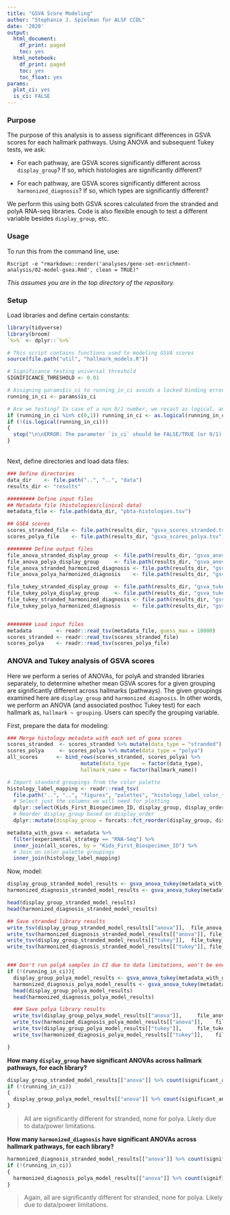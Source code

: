 ```yaml
---
title: "GSVA Score Modeling"
author: "Stephanie J. Spielman for ALSF CCDL"
date: '2020'
output:
  html_document:
    df_print: paged
    toc: yes
  html_notebook:
    df_print: paged
    toc: yes
    toc_float: yes
params:
  plot_ci: yes
  is_ci: FALSE
---
```


### Purpose

The purpose of this analysis is to assess significant differences in GSVA scores for each hallmark pathways. Using ANOVA and subsequent Tukey tests, we ask:

+ For each pathway, are GSVA scores significantly different across `display_group`? If so, which histologies are significantly different?

+ For each pathway, are GSVA scores significantly different across `harmonized_diagnosis`? If so, which types are significantly different?

We perform this using both GSVA scores calculated from the stranded and polyA RNA-seq libraries. Code is also flexible enough to test a different variable besides `display_group`, etc.

### Usage

To run this from the command line, use:
```
Rscript -e "rmarkdown::render('analyses/gene-set-enrichment-analysis/02-model-gsea.Rmd', clean = TRUE)" 
```
_This assumes you are in the top directory of the repository._

### Setup

Load libraries and define certain constants:

```r
library(tidyverse)
library(broom)
`%>%` <- dplyr::`%>%`

# This script contains functions used to modeling GSVA scores
source(file.path("util", "hallmark_models.R"))

# Significance testing universal threshold
SIGNIFICANCE_THRESHOLD <- 0.01

# Assigning params$is_ci to running_in_ci avoids a locked binding error
running_in_ci <- params$is_ci

# Are we testing? In case of a non 0/1 number, we recast as logical, and then ensure logical.
if (running_in_ci %in% c(0,1)) running_in_ci <- as.logical(running_in_ci)
if (!(is.logical(running_in_ci)))
{
  stop("\n\nERROR: The parameter `is_ci` should be FALSE/TRUE (or 0/1).")
}

```


<br>
Next, define directories and load data files:
```r
### Define directories
data_dir    <- file.path("..", "..", "data") 
results_dir <- "results"

######### Define input files
## Metadata file (histologies/clinical data)
metadata_file <- file.path(data_dir, "pbta-histologies.tsv")

## GSEA scores
scores_stranded_file <- file.path(results_dir, "gsva_scores_stranded.tsv")
scores_polya_file    <- file.path(results_dir, "gsva_scores_polya.tsv")

######## Define output files
file_anova_stranded_display_group  <- file.path(results_dir, "gsva_anova_stranded_display_group.tsv")
file_anova_polya_display_group     <- file.path(results_dir, "gsva_anova_polya_display_group.tsv")
file_anova_stranded_harmonized_diagnosis <- file.path(results_dir, "gsva_anova_stranded_harmonized_diagnosis.tsv")
file_anova_polya_harmonized_diagnosis    <- file.path(results_dir, "gsva_anova_polya_harmonized_diagnosis.tsv")

file_tukey_stranded_display_group  <- file.path(results_dir, "gsva_tukey_stranded_display_group.tsv")
file_tukey_polya_display_group     <- file.path(results_dir, "gsva_tukey_polya_display_group.tsv")
file_tukey_stranded_harmonized_diagnosis <- file.path(results_dir, "gsva_tukey_stranded_harmonized_diagnosis.tsv")
file_tukey_polya_harmonized_diagnosis    <- file.path(results_dir, "gsva_tukey_polya_harmonized_diagnosis.tsv")


######## Load input files
metadata        <- readr::read_tsv(metadata_file, guess_max = 10000)
scores_stranded <- readr::read_tsv(scores_stranded_file)
scores_polya    <- readr::read_tsv(scores_polya_file)
```



### ANOVA and Tukey analysis of GSVA scores

Here we perform a series of ANOVAs, for polyA and stranded libraries separately, to determine whether mean GSVA scores for a given grouping are significantly different across hallmarks (pathways). The given groupings examined here are `display_group` and `harmonized_diagnosis`. 
In other words, we perform an ANOVA (and associated posthoc Tukey test) for each hallmark as, `hallmark ~ grouping`. Users can specify the grouping variable.

First, prepare the data for modeling:

```r

### Merge histology metadata with each set of gsea scores
scores_stranded  <- scores_stranded %>% mutate(data_type = "stranded")
scores_polya     <- scores_polya %>% mutate(data_type = "polya")
all_scores      <- bind_rows(scores_stranded, scores_polya) %>%
                        mutate(data_type    = factor(data_type),
                        hallmark_name = factor(hallmark_name))

# Import standard groupings from the color palette
histology_label_mapping <- readr::read_tsv(
  file.path("..", "..", "figures", "palettes", "histology_label_color_table.tsv")) %>% 
  # Select just the columns we will need for plotting
  dplyr::select(Kids_First_Biospecimen_ID, display_group, display_order, hex_codes) %>% 
  # Reorder display_group based on display_order
  dplyr::mutate(display_group = forcats::fct_reorder(display_group, display_order))

metadata_with_gsva <- metadata %>%
  filter(experimental_strategy == "RNA-Seq") %>%
  inner_join(all_scores, by = "Kids_First_Biospecimen_ID") %>% 
  # Join on color palette groupings 
  inner_join(histology_label_mapping)
```


Now, model:

```r
display_group_stranded_model_results <- gsva_anova_tukey(metadata_with_gsva, display_group, "stranded", SIGNIFICANCE_THRESHOLD) 
harmonized_diagnosis_stranded_model_results <- gsva_anova_tukey(metadata_with_gsva, harmonized_diagnosis, "stranded", SIGNIFICANCE_THRESHOLD) 

head(display_group_stranded_model_results)
head(harmonized_diagnosis_stranded_model_results)

## Save stranded library results
write_tsv(display_group_stranded_model_results[["anova"]],  file_anova_stranded_display_group)
write_tsv(harmonized_diagnosis_stranded_model_results[["anova"]], file_anova_stranded_harmonized_diagnosis)
write_tsv(display_group_stranded_model_results[["tukey"]],  file_tukey_stranded_display_group)
write_tsv(harmonized_diagnosis_stranded_model_results[["tukey"]], file_tukey_stranded_harmonized_diagnosis)


### Don't run polyA samples in CI due to data limitations, won't be enough levels for ANOVA
if (!(running_in_ci)){
  display_group_polya_model_results <- gsva_anova_tukey(metadata_with_gsva, display_group, "polya", SIGNIFICANCE_THRESHOLD)
  harmonized_diagnosis_polya_model_results <- gsva_anova_tukey(metadata_with_gsva, harmonized_diagnosis, "polya", SIGNIFICANCE_THRESHOLD)
  head(display_group_polya_model_results)
  head(harmonized_diagnosis_polya_model_results)

  ### Save polya library results
  write_tsv(display_group_polya_model_results[["anova"]],     file_anova_polya_display_group)
  write_tsv(harmonized_diagnosis_polya_model_results[["anova"]],    file_anova_polya_harmonized_diagnosis)
  write_tsv(display_group_polya_model_results[["tukey"]],     file_tukey_polya_display_group)
  write_tsv(harmonized_diagnosis_polya_model_results[["tukey"]],    file_tukey_polya_harmonized_diagnosis)

}
```

**How many `display_group` have significant ANOVAs across hallmark pathways, for each library?**
```r
display_group_stranded_model_results[["anova"]] %>% count(significant_anova)
if (!(running_in_ci))
{
  display_group_polya_model_results[["anova"]] %>% count(significant_anova)
}
```

> All are significantly different for stranded, none for polya. Likely due to data/power limitations.

**How many `harmonized_diagnosis` have significant ANOVAs across hallmark pathways, for each library?**
```r
harmonized_diagnosis_stranded_model_results[["anova"]] %>% count(significant_anova)
if (!(running_in_ci))
{
  harmonized_diagnosis_polya_model_results[["anova"]] %>% count(significant_anova)
}
```

> Again, all are significantly different for stranded, none for polya. Likely due to data/power limitations.
